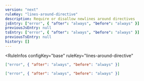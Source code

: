 ```yaml
---
version: "next"
ruleKey: "lines-around-directive"
description: Require or disallow newlines around directives
jsEntry: ["error", { "after": "always", "before": "always" }]
previousJsEntry: null
tsEntry: ["error", { "after": "always", "before": "always" }]
previousTsEntry: null
history: []
---
```


<RuleInfos 
  configKey="base" 
  ruleKey="lines-around-directive" 
>

```json
["error", { "after": "always", "before": "always" }]
```

```json
["error", { "after": "always", "before": "always" }]
```

</RuleInfos>
